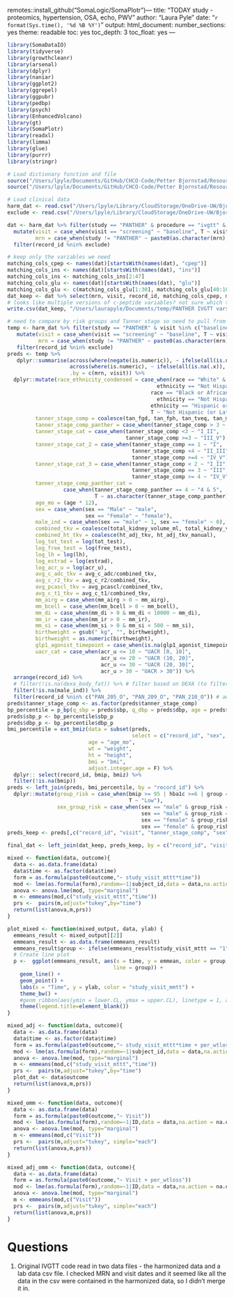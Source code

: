 remotes::install_github("SomaLogic/SomaPlotr")---
title: "TODAY study - proteomics, hypertension, OSA, echo, PWV"
author: "Laura Pyle"
date: "`r format(Sys.time(), '%d %B %Y')`"
output:
  html_document:
    number_sections: yes
    theme: readable
    toc: yes
    toc_depth: 3
    toc_float: yes
---

```r
library(SomaDataIO)
library(tidyverse)
library(growthcleanr)
library(arsenal)
library(dplyr)
library(naniar)
library(ggplot2)
library(ggrepel)
library(ggpubr)
library(pedbp)
library(psych)
library(EnhancedVolcano)
library(gt)
library(SomaPlotr)
library(readxl)
library(limma)
library(glue)
library(purrr)
library(stringr)
```

```r
# Load dictionary function and file
source("/Users/lpyle/Documents/GitHub/CHCO-Code/Petter Bjornstad/Resources/YC/R Functions/label_harmonized_function.R")
source("/Users/lpyle/Documents/GitHub/CHCO-Code/Petter Bjornstad/Resources/YC/R Functions/correlation_function.R")
```

```r
# Load clinical data
harm_dat <- read.csv("/Users/lpyle/Library/CloudStorage/OneDrive-UW/Bjornstad/Biostatistics Core Shared Drive/Data Harmonization/Data Clean/soma_harmonized_dataset.csv", na.strings = "")
exclude <- read.csv("/Users/lpyle/Library/CloudStorage/OneDrive-UW/Bjornstad/Biostatistics Core Shared Drive/PANTHER/Data_Cleaned/panther_withdrew_ltfu_list.csv")$record_id

dat <- harm_dat %>% filter(study == "PANTHER" & procedure == "ivgtt" & visit %in% c("baseline", "screening")) %>%
  mutate(visit = case_when(visit == "screening" ~ "baseline", T ~ visit),
         mrn = case_when(study != "PANTHER" ~ paste0(as.character(mrn), as.character(screen_date)), T~ as.character(mrn))) %>%
  filter(record_id %nin% exclude) 

# keep only the variables we need
matching_cols_cpep <- names(dat)[startsWith(names(dat), "cpep")]
matching_cols_ins <- names(dat)[startsWith(names(dat), "ins")]
matching_cols_ins <- matching_cols_ins[2:47]
matching_cols_glu <- names(dat)[startsWith(names(dat), "glu")]
matching_cols_glu <- c(matching_cols_glu[1:30], matching_cols_glu[40:100], matching_cols_glu[107:112])
dat_keep <- dat %>% select(mrn, visit, record_id, matching_cols_cpep, matching_cols_ins, matching_cols_glu)
# looks like multiple versions of c-peptide variables? not sure which to keep 
write.csv(dat_keep, "/Users/laurapyle/Documents/temp/PANTHER IVGTT vars.csv", row.names = FALSE)

# need to compare by risk groups and Tanner stage so need to pull from harmonized data
temp <- harm_dat %>% filter(study == "PANTHER" & visit %in% c("baseline", "screening")) %>%
   mutate(visit = case_when(visit == "screening" ~ "baseline", T ~ visit),
          mrn = case_when(study != "PANTHER" ~ paste0(as.character(mrn), as.character(screen_date)), T~ as.character(mrn))) %>%
   filter(record_id %nin% exclude) 
preds <- temp %>% 
   dplyr::summarise(across(where(negate(is.numeric)), ~ ifelse(all(is.na(.x)), NA_character_, last(na.omit(.x)))),
                    across(where(is.numeric), ~ ifelse(all(is.na(.x)), NA_real_, mean(.x, na.rm = TRUE))),
                    .by = c(mrn, visit)) %>%
  dplyr::mutate(race_ethnicity_condensed = case_when(race == "White" &
                                                ethnicity == "Not Hispanic or Latino" ~ "Not Hispanic or Latino White",
                                              race == "Black or African American" &
                                                ethnicity == "Not Hispanic or Latino" ~ "Not Hispanic or Latino Black",
                                              ethnicity == "Hispanic or Latino" ~ "Hispanic or Latino",
                                              T ~ "Not Hispanic (or Latino Other"),
         tanner_stage_comp = coalesce(tan_fgd, tan_fph, tan_tveq, tan_mgd, tan_mph, breast_tanner),
         tanner_stage_comp_panther = case_when(tanner_stage_comp > 3 ~ 4, T~ tanner_stage_comp),
         tanner_stage_cat = case_when(tanner_stage_comp <3 ~ "I_II",
                                      tanner_stage_comp >=3 ~ "III_V"),
         tanner_stage_cat_2 = case_when(tanner_stage_comp == 1 ~ "I",
                                        tanner_stage_comp <4 ~ "II_III",
                                        tanner_stage_comp >=4 ~ "IV_V"),
         tanner_stage_cat_3 = case_when(tanner_stage_comp < 2 ~ "I_II",
                                        tanner_stage_comp == 3 ~ "III",
                                        tanner_stage_comp >= 4 ~ "IV_V"),
         tanner_stage_comp_panther_cat =
                  case_when(tanner_stage_comp_panther == 4 ~ "4 & 5",
                            T ~ as.character(tanner_stage_comp_panther)),
         age_mo = (age * 12),
         sex = case_when(sex == "Male" ~ "male",
                         sex == "Female" ~ "female"),
         male_ind = case_when(sex == "male" ~ 1, sex == "female" ~ 0),
         combined_tkv = coalesce(total_kidney_volume_ml, total_kidney_volume_ml_manual),
         combined_ht_tkv = coalesce(ht_adj_tkv, ht_adj_tkv_manual),
         log_tot_test = log(tot_test),
         log_free_test = log(free_test),
         log_lh = log(lh),
         log_estrad = log(estrad),
         log_acr_u = log(acr_u),
         avg_c_adc_tkv = avg_c_adc/combined_tkv,
         avg_c_r2_tkv = avg_c_r2/combined_tkv,
         avg_pcascl_tkv = avg_pcascl/combined_tkv,
         avg_c_t1_tkv = avg_c_t1/combined_tkv,
         mm_airg = case_when(mm_airg > 0 ~ mm_airg),
         mm_bcell = case_when(mm_bcell > 0 ~ mm_bcell),
         mm_di = case_when(mm_di > 0 & mm_di < 10000 ~ mm_di),
         mm_ir = case_when(mm_ir > 0 ~ mm_ir),
         mm_si = case_when(mm_si > 0 & mm_si < 500 ~ mm_si),
         birthweight = gsub(" kg", "", birthweight),
         birthweight = as.numeric(birthweight),
         glp1_agonist_timepoint = case_when(is.na(glp1_agonist_timepoint) ~ "No", T ~ glp1_agonist_timepoint),
         uacr_cat = case_when(acr_u <= 10 ~ "UACR [0, 10]",
                              acr_u <= 20 ~ "UACR (10, 20]",
                              acr_u <= 30 ~ "UACR (20, 30]",
                              acr_u > 30 ~ "UACR > 30")) %>%
  arrange(record_id) %>%
  # filter(!is.na(dexa_body_fat)) %>% # filter based on DEXA (to filter those who may just be screen fails)
  filter(!is.na(male_ind)) %>%
  filter(record_id %nin% c("PAN_205_O", "PAN_209_O", "PAN_210_O")) # awaiting study visit
preds$tanner_stage_comp <- as.factor(preds$tanner_stage_comp)
bp_percentile = p_bp(q_sbp = preds$sbp, q_dbp = preds$dbp, age = preds$age_mo, male = preds$male_ind)
preds$sbp_p <- bp_percentile$sbp_p
preds$dbp_p <- bp_percentile$dbp_p
bmi_percentile = ext_bmiz(data = subset(preds,
                                        select = c("record_id", "sex", "age_mo", "weight", "height", "bmi")),
                          age = "age_mo",
                          wt = "weight",
                          ht = "height",
                          bmi = "bmi",
                          adjust.integer.age = F) %>%
  dplyr:: select(record_id, bmip, bmiz) %>%
  filter(!is.na(bmip))
preds <- left_join(preds, bmi_percentile, by = "record_id") %>%
  dplyr::mutate(group_risk = case_when(bmip >= 95 | hba1c >=6 | group == "Type 2 Diabetes" ~ "High",
                                       T ~ "Low"),
                sex_group_risk = case_when(sex == "male" & group_risk == "High" ~ "M, High",
                                           sex == "male" & group_risk == "Low" ~ "M, Low",
                                           sex == "female" & group_risk == "High" ~ "F, High",
                                           sex == "female" & group_risk == "Low" ~ "F, Low"))
preds_keep <- preds[,c("record_id", "visit", "tanner_stage_comp", "sex", "sex_group_risk", "group_risk")]

final_dat <- left_join(dat_keep, preds_keep, by = c("record_id", "visit"))


```


```r
mixed <- function(data, outcome){
  data <- as.data.frame(data)
  data$time <- as.factor(data$time)
  form = as.formula(paste0(outcome,"~ study_visit_mttt*time"))
  mod <- lme(as.formula(form),random=~1|subject_id,data = data,na.action = na.omit, correlation = corCompSymm(form = ~1|subject_id))
  anova <- anova.lme(mod, type="marginal")
  m <- emmeans(mod,c("study_visit_mttt","time"))
  prs <-  pairs(m,adjust="tukey",by="time")
  return(list(anova,m,prs))
}

plot_mixed <- function(mixed_output, data, ylab) {
  emmeans_result <- mixed_output[[2]]
  emmeans_result <- as.data.frame(emmeans_result)
  emmeans_result$group <- ifelse(emmeans_result$study_visit_mttt == "1", "Before VSG", "After VSG")
  # Create line plot
  p <-  ggplot(emmeans_result, aes(x = time, y = emmean, color = group, group = group, 
                                  line = group)) +
    geom_line() +
    geom_point() +
    labs(x = "Time", y = ylab, color = "study_visit_mmtt") +
    theme_bw() + 
    #geom_ribbon(aes(ymin = lower.CL, ymax = upper.CL), linetype = 1, alpha = 0.1) +
    theme(legend.title=element_blank())
}

mixed_adj <- function(data, outcome){
  data <- as.data.frame(data)
  data$time <- as.factor(data$time)
  form = as.formula(paste0(outcome,"~ study_visit_mttt*time + per_wtloss"))
  mod <- lme(as.formula(form),random=~1|subject_id,data = data,na.action = na.omit, correlation = corCompSymm(form = ~1|subject_id))
  anova <- anova.lme(mod, type="marginal")
  m <- emmeans(mod,c("study_visit_mttt","time"))
  prs <-  pairs(m,adjust="tukey",by="time")
  plot_dat <- data$outcome
  return(list(anova,m,prs))
}

mixed_omm <- function(data, outcome){
  data <- as.data.frame(data)
  form = as.formula(paste0(outcome,"~ Visit"))
  mod <- lme(as.formula(form),random=~1|ID,data = data,na.action = na.omit, correlation = corCompSymm(form = ~1|ID))
  anova <- anova.lme(mod, type="marginal")
  m <- emmeans(mod,c("Visit"))
  prs <-  pairs(m,adjust="tukey", simple="each")
  return(list(anova,m,prs))
}

mixed_adj_omm <- function(data, outcome){
  data <- as.data.frame(data)
  form = as.formula(paste0(outcome,"~ Visit + per_wtloss"))
  mod <- lme(as.formula(form),random=~1|ID,data = data,na.action = na.omit, correlation = corCompSymm(form = ~1|ID))
  anova <- anova.lme(mod, type="marginal")
  m <- emmeans(mod,c("Visit"))
  prs <-  pairs(m,adjust="tukey", simple="each")
  return(list(anova,m,prs))
}
```

# Questions

1) Original IVGTT code read in two data files - the harmonized data and a lab data csv file. I checked MRN and visit dates and it seemed like all the data in the csv were contained in the harmonized data, so I didn't merge it in.
